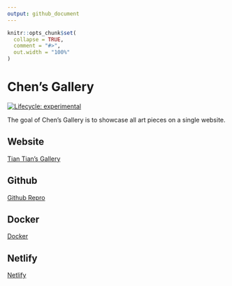 ```yaml
---
output: github_document
---
```


<!-- README.md is generated from README.Rmd. Please edit that file -->

```r
knitr::opts_chunk$set(
  collapse = TRUE,
  comment = "#>",
  out.width = "100%"
)

```

# Chen's Gallery


<!-- badges: start -->
[![Lifecycle: experimental](https://img.shields.io/badge/lifecycle-experimental-orange.svg)](https://www.tidyverse.org/lifecycle/#experimental)
<!-- badges: end -->

The goal of Chen's Gallery is to showcase all art pieces on a single website.

## Website

[Tian Tian's Gallery](https://tiantiandegallery.netlify.app/)

## Github

[Github Repro](https://github.com/deadhand777/chensgallery)

## Docker

[Docker](https://www.docker.com/)

## Netlify

[Netlify](https://app.netlify.com/teams/chris-schulz13/overview)

